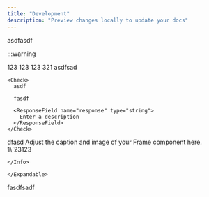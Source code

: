 ```yaml
---
title: "Development"
description: "Preview changes locally to update your docs"
---
```


as<Tooltip tip="test">df</Tooltip>asdf

:::warning

<Fuck />

<AccordionGroup>
  <Accordion title="New Accordion" description="123" icon="sparkles">
    123
  </Accordion>
  <Accordion title="New Accordion" icon="sparkles">
    123
  </Accordion>
</AccordionGroup>

<Accordion title="New Accordion" icon="sparkles">
  
</Accordion>

<Tabs>
  <Tab title="Tab">
    123
  </Tab>
  <Tab title="Tab">
    321
  </Tab>
  <Tab title="Tab">
    
  </Tab>
</Tabs>

<Steps>
  <Step title="New Step">
    asdfsad

    <Check>
      asdf

      fasdf

      <ResponseField name="response" type="string">
        Enter a description
      </ResponseField>
    </Check>
  </Step>
  <Step title="New Step">
    dfasd
  </Step>
  <Step title="New Step">
    
  </Step>
</Steps>

<Note>
  
</Note>

<Frame>
  Adjust the caption and image of your Frame component here.
</Frame>

<Expandable title="Content">
  
</Expandable>

<Card title="New Card" icon="sparkles">
  1\`23123
</Card>

<Steps>
  <Step title="New Step">
    <Info>
      
    </Info>
  </Step>
  <Step title="New Step">
    <Expandable title="Content">
      
    </Expandable>
  </Step>
  <Step title="New Step">
    
  </Step>
</Steps>

<Card title="New Card" icon="sparkles" horizontal href="https://printy6.com" img="https://mintlify-assets.b-cdn.net/yellowstone.jpeg">
  fasdfsadf
</Card>
